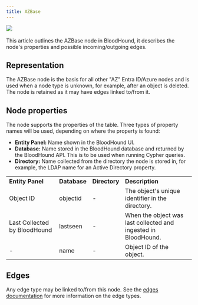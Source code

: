 ```yaml
---
title: AZBase
---
```


<Frame>
  <img src="/hc/article_attachments/18246479746331.png"/>
</Frame>

<Frame>
  <img src="/hc/images/image-192.svg" alt=""/>
</Frame>

This article outlines the AZBase node in BloodHound, it describes the node's properties and possible incoming/outgoing edges.

## Representation

The AZBase node is the basis for all other "AZ" Entra ID/Azure nodes and is used when a node type is unknown, for example, after an object is deleted. The node is retained as it may have edges linked to/from it.

## Node properties

The node supports the properties of the table. Three types of property names will be used, depending on where the property is found:

* **Entity Panel:** Name shown in the BloodHound UI.
* **Database:** Name stored in the BloodHound database and returned by the BloodHound API. This is to be used when running Cypher queries.
* **Directory:** Name collected from the directory the node is stored in, for example, the LDAP name for an Active Directory property.

|     |     |     |     |
| --- | --- | --- | --- |
| **Entity Panel** | **Database** | **Directory** | **Description** |
| Object ID | objectid | -   | The object's unique identifier in the directory. |
| Last Collected by BloodHound | lastseen | -   | When the object was last collected and ingested in BloodHound. |
| -   | name | -   | Object ID of the object. |

## Edges

Any edge type may be linked to/from this node. See the [edges documentation](/hc/en-us/sections/Edges) for more information on the edge types.

